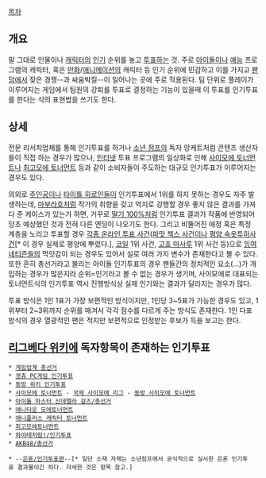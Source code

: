 [[목차]]

== 개요 ==
말 그대로 인물이나 [[캐릭터]]의 [[인기]] 순위를 놓고 [[투표]]하는 것. 주로 [[아이돌]]이나 [[예능]] 프로그램의 캐릭터, 혹은 [[만화]]/[[애니메이션]]의 캐릭터 등 인기 순위에 민감하고 이를 가지고 [[팬덤]]에서 잦은 경쟁--과 싸움박질--이 일어나는 곳에 주로 적용된다. 팀 단위로 플레이가 이루어지는 게임에서 팀원의 강퇴를 투표로 결정하는 기능이 있을때 이 투표를 인기투표를 한다는 식의 표현법을 쓰기도 한다.


== 상세 ==
전문 리서치업체를 통해 인기투표를 하거나 [[소년 점프]]의 독자 앙케트처럼 콘텐츠 생산자들이 직접 하는 경우가 많으나, [[인터넷]] 투표 프로그램의 일상화로 인해 [[사이모에 토너먼트]]나 [[최고모에 토너먼트]] 등과 같이 소비자들이 주도하는 대규모 인기투표가 이루어지는 경우도 있다.

의외로 [[주인공]]이나 [[타이틀 히로인]]들이 인기투표에서 1위를 하지 못하는 경우도 자주 발생하는데, [[마부라호]]처럼 작가의 취향을 갖고 억지로 강행할 경우 좋지 않은 결과를 가져다 준 케이스가 있는가 하면, 거꾸로 [[딸기 100%]]처럼 인기투표 결과가 작품에 반영되어 당초 예상했던 것과 전혀 다른 엔딩이 나오기도 한다. 그리고 비뚤어진 애정 혹은 특정 계층을 노리고 투표할 경우 [[역관광/이벤트|각종 온라인 투표 사건]]([[파맛 첵스 사건]]이나 [[평양 속옷투하]]사건[* 이 경우 실제로 평양에 뿌렸다.], [[코일]] 1위 사건, [[고죠 마사루]] 1위 사건 등)으로 [[잉여]] [[네티즌]]들의 먹잇감이 되는 경우도 있어서 실로 여러 가지 변수가 존재한다고 볼 수 있다.
또한 흔히 총선거라고 불리는 아이돌 인기투표의 경우 팬들간의 정치적인 요소(…)가 개입하는 경우가 많은지라 순위=인기라고 볼 수 없는 경우가 생기며, 사이모에로 대표되는 토너먼트식의 인기투표 역시 진행방식상 실제 인기와는 결과가 달라지는 경우가 많다.

투표 방식은 1인 1표가 가장 보편적인 방식이지만, 1인당 3~5표가 가능한 경우도 있고, 1위부터 2~3위까지 순위를 매겨서 각각 점수를 다르게 주는 방식도 존재한다. 1인 다표 방식의 경우 열광적인 팬은 적지만 보편적으로 인정받는 후보가 득을 보고는 한다.


== [[리그베다 위키]]에 독자항목이 존재하는 인기투표 ==
 * [[게임업계 총선거]]
 * [[겟츄 PC게임 인기투표]]
 * [[동방 위키 인기투표]]
 * [[사이모에 토너먼트]] - [[국제 사이모에 리그]] - [[동방 사이모에 토너먼트]]
 * [[아이돌 마스터 신데렐라 걸즈/총선거]]
 * [[애니타운 모에토너먼트]]
 * [[애니플러스 캐릭터 토너먼트]]
 * [[최고모에토너먼트]]
 * [[하야테처럼!/인기투표]]
 * [[AKB48/총선거]]

 * --[[은혼/인기투표편]]--[* 일단 소재 자체는 소년점프에서 공식적으로 실시한 은혼 인기투표 결과물이긴 하다. 자세한 것은 항목 참고.]
